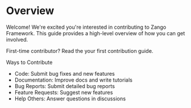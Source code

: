 # Overview

Welcome! We're excited you're interested in contributing to Zango Framework. This guide provides a high-level overview of how you can get involved.

First-time contributor? Read the your first contribution guide.

Ways to Contribute

- Code: Submit bug fixes and new features
- Documentation: Improve docs and write tutorials
- Bug Reports: Submit detailed bug reports
- Feature Requests: Suggest new features
- Help Others: Answer questions in discussions

